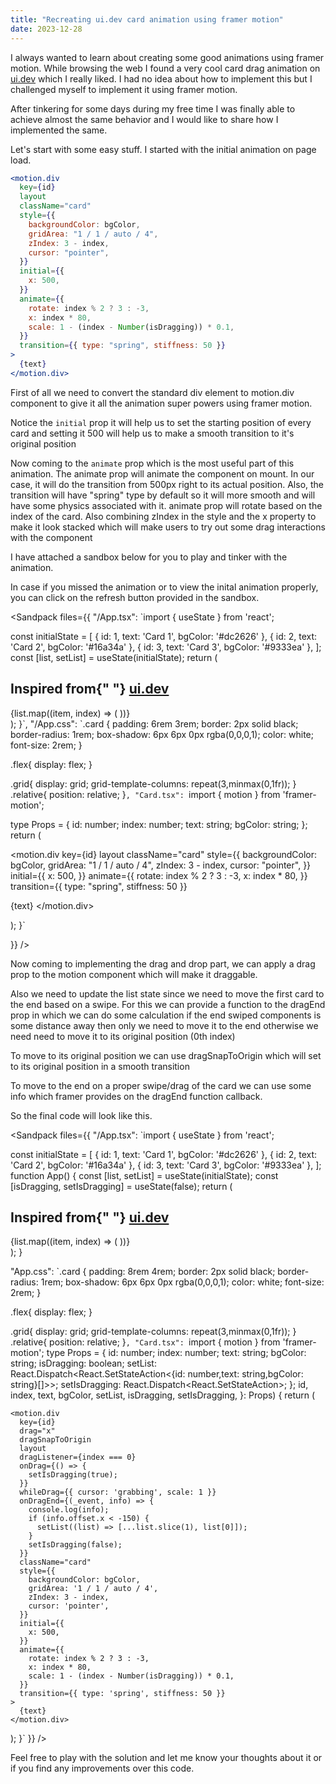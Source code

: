 ```yaml
---
title: "Recreating ui.dev card animation using framer motion"
date: 2023-12-28
---
```


I always wanted to learn about creating some good animations using framer motion.
While browsing the web I found a very cool card drag animation on [ui.dev](https://ui.dev/) which I really liked.
I had no idea about how to implement this but I challenged myself to implement it using framer motion.

After tinkering for some days during my free time I was finally able to achieve almost the same behavior and I would like to share how I implemented the same.

Let's start with some easy stuff. I started with the initial animation on page load.

```jsx
<motion.div
  key={id}
  layout
  className="card"
  style={{
    backgroundColor: bgColor,
    gridArea: "1 / 1 / auto / 4",
    zIndex: 3 - index,
    cursor: "pointer",
  }}
  initial={{
    x: 500,
  }}
  animate={{
    rotate: index % 2 ? 3 : -3,
    x: index * 80,
    scale: 1 - (index - Number(isDragging)) * 0.1,
  }}
  transition={{ type: "spring", stiffness: 50 }}
>
  {text}
</motion.div>
```

First of all we need to convert the standard div element to motion.div component to give it all the animation super powers using framer motion.

Notice the `initial` prop it will help us to set the starting position of every card and setting it 500 will help us to make a smooth transition to it's original position

Now coming to the `animate` prop which is the most useful part of this animation. The animate prop will animate the component on mount. In our case, it will do the transition from 500px right to its actual position. Also, the transition will have "spring" type by default so it will more smooth and will have some physics associated with it.
animate prop will rotate based on the index of the card. Also combining zIndex in the style and the x property to make it look stacked which will make users to try out some drag interactions with the component

I have attached a sandbox below for you to play and tinker with the animation.

In case if you missed the animation or to view the inital animation properly, you can click on the refresh button provided in the sandbox.

<Sandpack
  files={{
    "/App.tsx": 
    `import { useState } from 'react';

const initialState = [
{ id: 1, text: 'Card 1', bgColor: '#dc2626' },
{ id: 2, text: 'Card 2', bgColor: '#16a34a' },
{ id: 3, text: 'Card 3', bgColor: '#9333ea' },
];
const [list, setList] = useState(initialState);
return (

<div
  style={{
    height: "100vh",
    display: "flex",
    minWidth: "100vw",
    flexDirection: "column",
    justifyContent: "center",
    alignItems: "center",
    overflowX: "hidden",
  }}
>
  <h2>
    Inspired from{" "}
    <a target="_blank" href="https://ui.dev/">
      ui.dev
    </a>
  </h2>
  <div className="grid">
    {list.map((item, index) => (
      <Card
        key={item.id}
        id={item.id}
        index={index}
        bgColor={item.bgColor}
        text={item.text}
      />
    ))}
  </div>
</div>
); }`, 
"/App.css": `.card {
  padding: 6rem 3rem;
  border: 2px solid black;
  border-radius: 1rem;
  box-shadow: 6px 6px 0px rgba(0,0,0,1);
  color: white;
  font-size: 2rem;
}

.flex{
display: flex;
}

.grid{
display: grid;
grid-template-columns: repeat(3,minmax(0,1fr));
}
.relative{
position: relative;
}`,
"Card.tsx": `import { motion } from 'framer-motion';

type Props = {
id: number;
index: number;
text: string;
bgColor: string;
};
return (

<motion.div
  key={id}
  layout
  className="card"
  style={{
    backgroundColor: bgColor,
    gridArea: "1 / 1 / auto / 4",
    zIndex: 3 - index,
    cursor: "pointer",
  }}
  initial={{
    x: 500,
  }}
  animate={{
    rotate: index % 2 ? 3 : -3,
    x: index * 80,
  }}
  transition={{ type: "spring", stiffness: 50 }}
>
  {text}
</motion.div>

);
}`

}} />

Now coming to implementing the drag and drop part, we can apply a drag prop to the motion component which will make it draggable.

Also we need to update the list state since we need to move the first card to the end based on a swipe. For this we can provide a function to the dragEnd prop in which we can do some calculation if the end swiped components is some distance away then only we need to move it to the end otherwise we need need to move it to its original position (0th index)

To move to its original position we can use dragSnapToOrigin which will set to its original position in a smooth transition

To move to the end on a proper swipe/drag of the card we can use some info which framer provides on the dragEnd function callback.

So the final code will look like this.

<Sandpack
  files={{
    "/App.tsx": `import { useState } from 'react';

const initialState = [
{ id: 1, text: 'Card 1', bgColor: '#dc2626' },
{ id: 2, text: 'Card 2', bgColor: '#16a34a' },
{ id: 3, text: 'Card 3', bgColor: '#9333ea' },
];
function App() {
const [list, setList] = useState(initialState);
const [isDragging, setIsDragging] = useState(false);
return (

<div
  style={{
    height: "100vh",
    display: "flex",
    minWidth: "100vw",
    flexDirection: "column",
    justifyContent: "center",
    alignItems: "center",
    overflowX: "hidden",
  }}
>
  <h2>
    Inspired from{" "}
    <a target="_blank" href="https://ui.dev/">
      ui.dev
    </a>
  </h2>
  <div className="grid">
    {list.map((item, index) => (
      <Card
        setList={setList}
        isDragging={isDragging}
        setIsDragging={setIsDragging}
        key={item.id}
        id={item.id}
        index={index}
        bgColor={item.bgColor}
        text={item.text}
      />
    ))}
  </div>
</div>
); }

"App.css": `.card {
  padding: 8rem 4rem;
  border: 2px solid black;
  border-radius: 1rem;
  box-shadow: 6px 6px 0px rgba(0,0,0,1);
  color: white;
  font-size: 2rem;
}

.flex{
display: flex;
}

.grid{
display: grid;
grid-template-columns: repeat(3,minmax(0,1fr));
}
.relative{
position: relative;
}`,
"Card.tsx": `import { motion } from 'framer-motion';
type Props = {
id: number;
index: number;
text: string;
bgColor: string;
isDragging: boolean;
setList: React.Dispatch<React.SetStateAction<{id: number,text: string,bgColor: string}[]>>;
setIsDragging: React.Dispatch<React.SetStateAction<boolean>>;
};
id,
index,
text,
bgColor,
setList,
isDragging,
setIsDragging,
}: Props) {
return (

    <motion.div
      key={id}
      drag="x"
      dragSnapToOrigin
      layout
      dragListener={index === 0}
      onDrag={() => {
        setIsDragging(true);
      }}
      whileDrag={{ cursor: 'grabbing', scale: 1 }}
      onDragEnd={(_event, info) => {
        console.log(info);
        if (info.offset.x < -150) {
          setList((list) => [...list.slice(1), list[0]]);
        }
        setIsDragging(false);
      }}
      className="card"
      style={{
        backgroundColor: bgColor,
        gridArea: '1 / 1 / auto / 4',
        zIndex: 3 - index,
        cursor: 'pointer',
      }}
      initial={{
        x: 500,
      }}
      animate={{
        rotate: index % 2 ? 3 : -3,
        x: index * 80,
        scale: 1 - (index - Number(isDragging)) * 0.1,
      }}
      transition={{ type: 'spring', stiffness: 50 }}
    >
      {text}
    </motion.div>

);
}`
}} />

Feel free to play with the solution and let me know your thoughts about it or if you find any improvements over this code.
